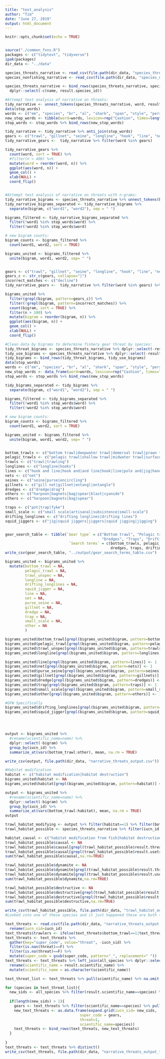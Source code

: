 ```yaml
---
title: "text_analysis"
author: "Tim"
date: "June 27, 2019"
output: html_document
---
```


```r
knitr::opts_chunk$set(echo = TRUE)


source("./common_fxns.R")
packages <- c("tidytext", "tidyverse")
ipak(packages)
dir_data <- "../data"


```

```r

species_threats_narrative <- read_csv(file.path(dir_data, "species_threats_narrative.csv"))
species_nonfishing_narrative <- read_csv(file.path(dir_data, "species_nonfishing_threats_narrative.csv"))

species_threats_narrative <- bind_rows(species_threats_narrative, species_nonfishing_narrative) %>% 
  dplyr::select(-c(name, result.species_id))

#Attempt text analysis of narrative on threats:
tidy_narrative <- unnest_tokens(species_threats_narrative, word, result.threats)
data(stop_words)
words <- c("em", "species", "br", "al", "shark", "span", "style", "pers", "comm", "lang", "en", "space")
new_stop_words <- tibble(word=words, lexicon=rep("Cashion", times=length(words)))
stop_words <- stop_words %>% bind_rows(new_stop_words)
```

```r


tidy_narrative <- tidy_narrative %>% anti_join(stop_words)
gears <- c("trawl", "gillnet", "seine", "longline", "hook", "line", "net", "entangle", "netting", "hooking", "hook and", "hook and line", "gill net", "bottom trawl")
tidy_narrative_gears <-  tidy_narrative %>% filter(word %in% gears)

tidy_narrative_gears %>%
  count(word, sort = TRUE) %>%
  #filter(n > 400) %>%
  mutate(word = reorder(word, n)) %>%
  ggplot(aes(word, n)) +
  geom_col() +
  xlab(NULL) +
  coord_flip()



```

```r

#Attempt text analysis of narrative on threats with n-grams:
tidy_narrative_bigrams <- species_threats_narrative %>% unnest_tokens(bigram, result.threats, token="ngrams", n=2)
tidy_narrative_bigrams_separated <- tidy_narrative_bigrams %>%
  separate(bigram, c("word1", "word2"), sep = " ")

bigrams_filtered <- tidy_narrative_bigrams_separated %>%
  filter(!word1 %in% stop_words$word) %>%
  filter(!word2 %in% stop_words$word)

# new bigram counts:
bigram_counts <- bigrams_filtered %>% 
  count(word1, word2, sort = TRUE)

bigrams_united <- bigrams_filtered %>% 
  unite(bigram, word1, word2, sep= " ")


gears <- c("trawl", "gillnet", "seine", "longline", "hook", "line", "net", "entangle", "netting", "hooking", "hook and", "hook and line", "gill net", "bottom trawl")
gears_c <- str_c(gears, collapse="|")
incorrect_matches <- c("decline")
tidy_narrative_gears <-  tidy_narrative %>% filter(word %in% gears) %>% filter(!word %in% incorrect_matches)

bigrams_united %>% 
  filter(grepl(bigram, pattern=gears_c)) %>% 
  filter(!grepl(bigram, pattern=incorrect_matches)) %>% 
  count(bigram, sort = TRUE) %>%
  filter(n > 100) %>%
  mutate(bigram = reorder(bigram, n)) %>%
  ggplot(aes(bigram, n)) +
  geom_col() +
  xlab(NULL) +
  coord_flip() 


```


```r
#Clean data by bigrams to determine fishery gear threat by species:
tidy_threat_bigrams <- species_threats_narrative %>% dplyr::select(-result.usetrade) %>% unnest_tokens(bigram, result.threats, token="ngrams", n=2)
tidy_use_bigrams <- species_threats_narrative %>% dplyr::select(-result.threats)  %>% unnest_tokens(bigram, result.usetrade, token="ngrams", n=2)
tidy_bigrams <- bind_rows(tidy_threat_bigrams, tidy_use_bigrams)
data(stop_words)
words <- c("em", "species", "br", "al", "shark", "span", "style", "pers", "comm", "lang", "en", "space", "decline", "declines", "declined","underline", "shoreline", "wrack line", "online")
new_stop_words <- data_frame(word=words, lexicon=rep("Cashion", times=length(words)))
stop_words <- stop_words %>% bind_rows(new_stop_words)

tidy_bigrams_separated <- tidy_bigrams %>%
  separate(bigram, c("word1", "word2"), sep = " ")

bigrams_filtered <- tidy_bigrams_separated %>%
  filter(!word1 %in% stop_words$word) %>%
  filter(!word2 %in% stop_words$word)

# new bigram counts:
bigram_counts <- bigrams_filtered %>% 
  count(word1, word2, sort = TRUE)

bigrams_united <- bigrams_filtered %>% 
  unite(bigram, word1, word2, sep= " ")


bottom_trawls <- c("bottom trawl|deepwater trawl|demersal trawl|prawn trawl|benthic trawl|otter trawl|beam trawl|shrimp trawl")
pelagic_trawls <- c("pelagic trawl|shallow trawl|midwater trawl|surface trawl")
trawls <- c("trawl|trawling")
longlines <- c("longline|hooks")
lines <- c("hook and line|hook and|and line|hook|line|pole and|jig|hand line")
nets <- c("net")
seines <- c("seine|purse|encircling")
gillnets <- c("gill net|gillnet|entangl|entangle")
dredges <- c("dredge|drag")
others <- c("harpoon|bagnets|bag|spear|blast|cyanide")
others <- c("harpoon|bagnets|bag|spear")

traps <- c("pot|trap|fyke")
small_scale <- c("small scale|artisanal|subsistence|small-scale")
drifting_longlines <- c("drifting longlines|drifting lines")
squid_jiggers <- c("jig|squid jiggers|jiggers|squid jigging|jigging")


gear_search_table <- tibble(`Gear type` = c("Bottom trawl", "Pelagic trawl", "Trawl", "Longlines", "Lines", "Nets", "Seines", "Gillnets",
                                            "Dredges", "Traps", "Drifting longlines", "Squid jiggers", "Small scale", "Others"),
                             `Search terms` = c(bottom_trawls, pelagic_trawls, trawls, longlines, lines, nets, seines, gillnets, 
                                                dredges, traps, drifting_longlines, squid_jiggers, small_scale, others))
write_csv(gear_search_table, "../output/gear_search_terms_table.csv")

bigrams_united <- bigrams_united %>% 
  mutate(bottom_trawl = NA,
         pelagic_trawl = NA,
         trawl_unspec = NA, 
         longline = NA,
         drifting_longlines = NA,
         squid_jigger = NA,
         line = NA,
         net = NA,
         purse_seine = NA,
         gillnet = NA,
         dredge = NA,
         trap = NA,
         small_scale = NA,
         other = NA
         )

bigrams_united$bottom_trawl[grepl(bigrams_united$bigram, pattern=bottom_trawls)] <- 1
bigrams_united$pelagic_trawl[grepl(bigrams_united$bigram, pattern=pelagic_trawls)] <- 1
bigrams_united$trawl_unspec[grepl(bigrams_united$bigram, pattern=trawls)] <- 1
bigrams_united$longline[grepl(bigrams_united$bigram, pattern=longlines)] <- 1

bigrams_united$line[grepl(bigrams_united$bigram, pattern=lines)] <- 1
bigrams_united$net[grepl(bigrams_united$bigram, pattern=nets)] <- 1
bigrams_united$purse_seine[grepl(bigrams_united$bigram, pattern=seines)] <- 1
bigrams_united$gillnet[grepl(bigrams_united$bigram, pattern=gillnets)] <- 1
bigrams_united$dredge[grepl(bigrams_united$bigram, pattern=dredges)] <- 1
bigrams_united$trap[grepl(bigrams_united$bigram, pattern=traps)] <- 1
bigrams_united$small_scale[grepl(bigrams_united$bigram, pattern=small_scale)] <- 1
bigrams_united$other[grepl(bigrams_united$bigram, pattern=others)] <- 1

#GFW Specifically
bigrams_united$drifting_longlines[grepl(bigrams_united$bigram, pattern=drifting_longlines)] <- 1
bigrams_united$squid_jigger[grepl(bigrams_united$bigram, pattern=squid_jiggers)] <- 1




output <- bigrams_united %>% 
  #rename(scientific_name=name) %>% 
  dplyr::select(-bigram) %>% 
  group_by(iucn_id) %>% 
  summarize_at(vars(bottom_trawl:other), mean, na.rm = TRUE)

write_csv(output, file.path(dir_data, "narrative_threats_output.csv"))
```

```r
#Habitat modification
habitat <- c("habitat modification|habitat destruction")
bigrams_united$habitat <- NA
bigrams_united$habitat[grepl(bigrams_united$bigram, pattern=habitat)] <- 1

output <- bigrams_united %>% 
  #rename(scientific_name=name) %>% 
  dplyr::select(-bigram) %>% 
  group_by(iucn_id) %>% 
  summarize_at(vars(bottom_trawl:habitat), mean, na.rm = TRUE)
output

trawl_habitat_modifying <- output %>% filter(habitat==1) %>% filter(bottom_trawl==1|pelagic_trawl==1|trawl_unspec==1)
trawl_habitat_possible <- species_threats_narrative %>% filter(iucn_id %in% trawl_habitat_modifying$iucn_id)

habitat_causal <- c("habitat modification from fish|habitat destruction from fish|habitat destruction from destructive fish|habitat modification from destructive fish|destructive fishing practices")
trawl_habitat_possible$causal <- NA
trawl_habitat_possible$causal[grepl(trawl_habitat_possible$result.threats, pattern=habitat_causal)] <- 1
trawl_habitat_possible$causal[grepl(trawl_habitat_possible$result.usetrade, pattern=habitat_causal)] <- 1
sum(trawl_habitat_possible$causal,na.rm=TRUE)

trawl_habitat_possible$dynamite <- NA
trawl_habitat_possible$dynamite[grepl(trawl_habitat_possible$result.threats, pattern="dynamite|explosiv")] <- 1
trawl_habitat_possible$dynamite[grepl(trawl_habitat_possible$result.usetrade, pattern="dynamite|explosiv")] <- 1
sum(trawl_habitat_possible$dynamite,na.rm=TRUE)

trawl_habitat_possible$destructive <- NA
trawl_habitat_possible$destructive[grepl(trawl_habitat_possible$result.threats, pattern="destructive fishing|destructive fisheries")] <- 1
trawl_habitat_possible$destructive[grepl(trawl_habitat_possible$result.usetrade, pattern="destructive fishing|destructive fisheries")] <- 1
sum(trawl_habitat_possible$destructive,na.rm=TRUE)

write_csv(trawl_habitat_possible, file.path(dir_data, "trawl_habitat_output.csv"))
#Looked into one of these species and it just happened these are both threats. No causation. 
```



```r

text_threats <- read.csv(file.path(dir_data, "narrative_threats_output.csv")) %>% 
  rename(iucn_sid=iucn_id)
text_threats$trawlers <- ifelse(text_threats$bottom_trawl==1|text_threats$pelagic_trawl==1|text_threats$trawl_unspec==1, 1, NA)
text_threats <- text_threats %>% 
  gather(key="super_code", value="threat", -iucn_sid) %>% 
  filter(is.nan(threat)==F) %>% 
  filter(is.na(threat)==F) %>% 
  mutate(super_code = gsub(super_code, pattern="_", replacement=" "))
text_threats <- text_threats %>% left_join(all_species %>% dplyr::select(result.taxonid, result.scientific_name), by=c("iucn_sid"="result.taxonid")) %>% 
  rename(scientific_name = result.scientific_name) %>% 
  mutate(scientific_name = as.character(scientific_name))

text_threat_list <- text_threats %>% pull(scientific_name) %>% na.omit() %>% unique()

for (species in text_threat_list){
  new_sids <- all_species %>% filter(result.scientific_name==species) %>% pull(result.taxonid)
  
  if(length(new_sids) > 1){
    gears <- text_threats %>% filter(scientific_name==species) %>% pull(super_code)
    new_text_threats <- as.data.frame(expand.grid(iucn_sid= new_sids, 
                                  super_code = gears,
                                  threat=1,
                                  scientific_name=species))
    text_threats <- bind_rows(text_threats, new_text_threats)
  }
 
}
text_threats <- text_threats %>% distinct()
write_csv(text_threats, file.path(dir_data, "narrative_threats_output_tidy.csv"))

```


